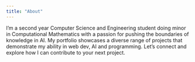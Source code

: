 ```yaml
---
title: "About"
---
```


I'm a second year Computer Science and Engineering student doing minor in Computational Mathematics with a passion for pushing the boundaries of knowledge in AI. My portfolio showcases a diverse range of projects that demonstrate my ability in web dev, AI and programming. Let's connect and explore how I can contribute to your next project.
